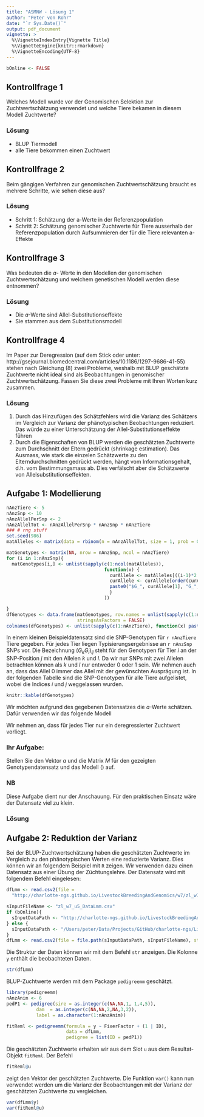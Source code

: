 ```yaml
---
title: "ASMNW - Lösung 1"
author: "Peter von Rohr"
date: "`r Sys.Date()`"
output: pdf_document
vignette: >
  %\VignetteIndexEntry{Vignette Title}
  %\VignetteEngine{knitr::rmarkdown}
  %\VignetteEncoding{UTF-8}
---
```


```r
bOnline <- FALSE
```

## Kontrollfrage 1

Welches Modell wurde vor der Genomischen Selektion zur Zuchtwertschätzung verwendet und welche Tiere bekamen in diesem Modell Zuchtwerte?

### Lösung
- BLUP Tiermodell
- alle Tiere bekommen einen Zuchtwert


## Kontrollfrage 2

Beim gängigen Verfahren zur genomischen Zuchtwertschätzung braucht es mehrere Schritte, wie sehen diese aus?

### Lösung
- Schritt 1: Schätzung der a-Werte in der Referenzpopulation
- Schritt 2: Schätzung genomischer Zuchtwerte für Tiere ausserhalb der Referenzpopulation durch Aufsummieren der für die Tiere relevanten a-Effekte


## Kontrollfrage 3

Was bedeuten die $a$- Werte in den Modellen der genomischen Zuchtwertschätzung und welchem genetischen Modell werden diese entnommen?

### Lösung
- Die $a$-Werte sind Allel-Substitutionseffekte
- Sie stammen aus dem Substitutionsmodell


## Kontrollfrage 4

Im Paper zur Deregression (auf dem Stick oder unter: http://gsejournal.biomedcentral.com/articles/10.1186/1297-9686-41-55) stehen nach Gleichung (8) zwei Probleme, weshalb mit BLUP geschätzte Zuchtwerte nicht ideal sind als Beobachtungen in genomischer Zuchtwertschätzung. Fassen Sie diese zwei Probleme mit Ihren Worten kurz zusammen.

### Lösung
1. Durch das Hinzufügen des Schätzfehlers wird die Varianz des Schätzers im Vergleich zur Varianz der phänotypischen Beobachtungen reduziert. Das würde zu einer Unterschätzung der Allel-Substitutionseffekte führen
2. Durch die Eigenschaften von BLUP werden die geschätzten Zuchtwerte zum Durchschnitt der Eltern gedrückt (shrinkage estimation). Das Ausmass, wie stark die einzelen Schätzwerte zu den Elterndurchschnitten gedrückt werden, hängt vom Informationsgehalt, d.h. vom Bestimmungsmass ab. Dies verfälscht aber die Schätzwerte von Allelsubstitutionseffekten.



## Aufgabe 1: Modellierung
```r
nAnzTiere <- 5
nAnzSnp <- 10
nAnzAllelPerSnp <- 2
nAnzAllelTot <- nAnzAllelPerSnp * nAnzSnp * nAnzTiere
### # rng stuff
set.seed(986)
matAlleles <- matrix(data = rbinom(n = nAnzAllelTot, size = 1, prob = 0.25), ncol = nAnzTiere)

matGenotypes <- matrix(NA, nrow = nAnzSnp, ncol = nAnzTiere)
for (i in 1:nAnzSnp){
  matGenotypes[i,] <- unlist(sapply(c(1:ncol(matAlleles)), 
                                    function(x) {
                                      curAllele <- matAlleles[((i-1)*2 + 1):(i*2),x]
                                      curAllele <- curAllele[order(curAllele)]
                                      paste0("$G_", curAllele[1], "G_", curAllele[2], "$", collapse = " ")
                                      }
                                    ))

}
dfGenotypes <- data.frame(matGenotypes, row.names = unlist(sapply(c(1:nAnzSnp), function(x) paste0("SNP",x,collapse = ""))),
                          stringsAsFactors = FALSE)
colnames(dfGenotypes) <- unlist(sapply(c(1:nAnzTiere), function(x) paste0("Tier ",x,collapse = "")))
```

In einem kleinen Beispieldatensatz sind die SNP-Genotypen für `r nAnzTiere` Tiere gegeben. Für jedes Tier liegen Typisierungsergebnisse an `r nAnzSnp` SNPs vor. Die Bezeichnung $(G_kG_l)_{ij}$ steht für den Genotypen für Tier $i$ an der SNP-Position $j$ mit den Allelen $k$ und $l$. Da wir nur SNPs mit zwei Allelen betrachten können als $k$ und $l$ nur entweder $0$ oder $1$ sein. Wir nehmen auch an, dass das Allel $0$ immer das Allel mit der gewünschten Ausprägung ist. In der folgenden Tabelle sind die SNP-Genotypen für alle Tiere aufgelistet, wobei die Indices $i$ und $j$ weggelassen wurden. 

```r
knitr::kable(dfGenotypes)
```

Wir möchten aufgrund des gegebenen Datensatzes die $a$-Werte schätzen. Dafür verwenden wir das folgende Modell

\begin{equation}
  \hat{g}_d = 1\mu + Ma + \epsilon_d
  \label{eq:GenSelModel}
\end{equation}

\begin{tabular}{lll}
wobei  &  $\hat{g}_d$  &  Vektor der deregressierten BLUP-Zuchtwerte \\
       &  $\mu$        &  allgemeines Mittel \\
       &  $a$          &  Allelsubstitutionseffekte \\
       &  $M$          &  Inzidenzmatrix, welche $\hat{g}_d$ und $a$ verknüpft\\
       &  $\epsilon_d$ &  zufällige Resteffekte \\
\end{tabular}

Wir nehmen an, dass für jedes Tier nur ein deregressierter Zuchtwert vorliegt. 

### Ihr Aufgabe:
Stellen Sie den Vektor $a$ und die Matrix $M$ für den gezeigten Genotypendatensatz und das Modell (\ref{eq:GenSelModel}) auf.

### NB
Diese Aufgabe dient nur der Anschauung. Für den praktischen Einsatz wäre der Datensatz viel zu klein.


### Lösung



## Aufgabe 2: Reduktion der Varianz
Bei der BLUP-Zuchtwertschätzung haben die geschätzten Zuchtwerte im Vergleich zu den phänotypischen Werten eine reduzierte Varianz. Dies können wir an folgendem Beispiel mit `R` zeigen. Wir verwenden dazu einen Datensatz aus einer Übung der Züchtungslehre. Der Datensatz wird mit folgendem Befehl eingelesen:

```r
dfLmm <- read.csv2(file =
  "http://charlotte-ngs.github.io/LivestockBreedingAndGenomics/w7/zl_w7_u5_DataLmm.csv")
```

```r
sInputFileName <- "zl_w7_u5_DataLmm.csv"
if (bOnline){
  sInputDataPath <- "http://charlotte-ngs.github.io/LivestockBreedingAndGenomics/w7"
} else {
  sInputDataPath <- "/Users/peter/Data/Projects/GitHub/charlotte-ngs/LivestockBreedingAndGenomics/gh-pages/w7"
}
dfLmm <- read.csv2(file = file.path(sInputDataPath, sInputFileName), stringsAsFactors = FALSE)
```


Die Struktur der Daten können wir mit dem Befehl `str` anzeigen. Die Kolonne `y` enthält die beobachteten Daten. 

```r
str(dfLmm)
```

BLUP-Zuchtwerte werden mit dem Package `pedigreemm` geschätzt.

```r
library(pedigreemm)
nAnzAnim <- 6
pedP1 <- pedigree(sire = as.integer(c(NA,NA,1, 1,4,5)),
           dam  = as.integer(c(NA,NA,2,NA,3,2)),
           label = as.character(1:nAnzAnim))

fitReml <- pedigreemm(formula = y ~ FixerFactor + (1 | ID),
                      data = dfLmm,
                      pedigree = list(ID = pedP1))
```

Die geschätzten Zuchtwerte erhalten wir aus dem Slot `u` aus dem Resultat-Objekt `fitReml`. Der Befehl 

```r
fitReml@u
```

zeigt den Vektor der geschätzten Zuchtwerte. Die Funktion `var()` kann nun verwendet werden um die Varianz der Beobachtungen mit der Varianz der geschätzten Zuchtwerte zu vergleichen.

```r
var(dfLmm$y)
var(fitReml@u)
```





